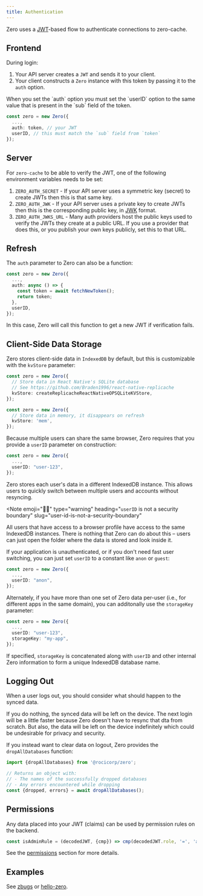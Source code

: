 ```yaml
---
title: Authentication
---
```


Zero uses a [JWT](https://jwt.io/)-based flow to authenticate connections to zero-cache.

## Frontend

During login:

1. Your API server creates a `JWT` and sends it to your client.
2. Your client constructs a `Zero` instance with this token by passing it to the `auth` option.

<Note type="note" slug="user-id">
  When you set the `auth` option you must set the `userID` option to the same
  value that is present in the `sub` field of the token.
</Note>

```ts
const zero = new Zero({
  ...,
  auth: token, // your JWT
  userID, // this must match the `sub` field from `token`
});
```

## Server

For `zero-cache` to be able to verify the JWT, one of the following environment variables needs to be set:

1. `ZERO_AUTH_SECRET` - If your API server uses a symmetric key (secret) to create JWTs then this is that same key.
2. `ZERO_AUTH_JWK` - If your API server uses a private key to create JWTs then this is the corresponding public key, in [JWK](https://datatracker.ietf.org/doc/html/rfc7517) format.
3. `ZERO_AUTH_JWKS_URL` - Many auth providers host the public keys used to verify the JWTs they create at a public URL. If you use a provider that does this, or you publish your own keys publicly, set this to that URL.

## Refresh

The `auth` parameter to Zero can also be a function:

```ts
const zero = new Zero({
  ...,
  auth: async () => {
    const token = await fetchNewToken();
    return token;
  },
  userID,
});
```

In this case, Zero will call this function to get a new JWT if verification fails.

## Client-Side Data Storage

Zero stores client-side data in `IndexedDB` by default, but this is customizable with the `kvStore` parameter:

```ts
const zero = new Zero({
  // Store data in React Native's SQLite database
  // See https://github.com/Braden1996/react-native-replicache
  kvStore: createReplicacheReactNativeOPSQLiteKVStore,
});

const zero = new Zero({
  // Store data in memory, it disappears on refresh
  kvStore: 'mem',
});
```

Because multiple users can share the same browser, Zero requires that you provide a `userID` parameter on construction:

```ts
const zero = new Zero({
  ...,
  userID: "user-123",
});
```

Zero stores each user's data in a different IndexedDB instance. This allows users to quickly switch between multiple users and accounts without resyncing.

<Note
  emoji="🧑‍🏫"
  type="warning"
  heading="`userID` is not a security boundary"
  slug="user-id-is-not-a-security-boundary"
>
  All users that have access to a browser profile have access to the same
  IndexedDB instances. There is nothing that Zero can do about this – users can
  just open the folder where the data is stored and look inside it.
</Note>

If your application is unauthenticated, or if you don't need fast user switching, you can just set `userID` to a constant like `anon` or `guest`:

```ts
const zero = new Zero({
  ...,
  userID: "anon",
});
```

Alternately, if you have more than one set of Zero data per-user (i.e., for different apps in the same domain), you can additonally use the `storageKey` parameter:

```ts
const zero = new Zero({
  ...,
  userID: "user-123",
  storageKey: "my-app",
});
```

If specified, `storageKey` is concatenated along with `userID` and other internal Zero information to form a unique IndexedDB database name.

<ImageLightbox
  src="/images/auth/indexeddb.png"
  caption="Zero's IndexedDB databases are prefixed with 'rep' or 'replicache' because ... well because we haven't fixed this yet."
/>

## Logging Out

When a user logs out, you should consider what should happen to the synced data.

If you do nothing, the synced data will be left on the device. The next login will be a little faster because Zero doesn't have to resync that dta from scratch. But also, the data will be left on the device indefinitely which could be undesirable for privacy and security.

If you instead want to clear data on logout, Zero provides the `dropAllDatabases` function:

```ts
import {dropAllDatabases} from '@rocicorp/zero';

// Returns an object with:
// - The names of the successfully dropped databases
// - Any errors encountered while dropping
const {dropped, errors} = await dropAllDatabases();
```

## Permissions

Any data placed into your JWT (claims) can be used by permission rules on the backend.

```ts
const isAdminRule = (decodedJWT, {cmp}) => cmp(decodedJWT.role, '=', 'admin');
```

See the [permissions](/docs/permissions) section for more details.

## Examples

See [zbugs](/docs/samples#zbugs) or [hello-zero](/docs/samples#hello-zero).
